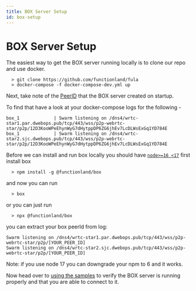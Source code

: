 ```yaml
---
title: BOX Server Setup
id: box-setup
---
```


# BOX Server Setup
<Tabs>
<TabItem value="docker-compose" label="docker-compose">
The easiest way to get the BOX server running locally is to clone our repo and use docker.

```
  > git clone https://github.com/functionland/fula
  > docker-compose -f docker-compose-dev.yml up
```

Next, take note of the [PeerID](https://docs.libp2p.io/concepts/peer-id/) that the BOX server created on startup.

To find that have a look at your docker-compose logs for the following -

```
box_1             | Swarm listening on /dns4/wrtc-star1.par.dwebops.pub/tcp/443/wss/p2p-webrtc-star/p2p/12D3KooWPeEhynWyG7dHytppDP6ZG6jhEv7LcDLWsExGq1YD784E
box_1             | Swarm listening on /dns4/wrtc-star2.sjc.dwebops.pub/tcp/443/wss/p2p-webrtc-star/p2p/12D3KooWPeEhynWyG7dHytppDP6ZG6jhEv7LcDLWsExGq1YD784E
```
</TabItem>
<TabItem value="npm" label="npm">

Before we can install and run box locally you should have [`node>=16 <17`](https://nodejs.org/en/download/)
first install box
```
  > npm install -g @functionland/box
```
and now you can run
```
  > box
```

or you can just run
```
  > npx @functionland/box
```
you can extract your box peerId from log:
```
Swarm listening on /dns4/wrtc-star1.par.dwebops.pub/tcp/443/wss/p2p-webrtc-star/p2p/[YOUR_PEER_ID]
Swarm listening on /dns4/wrtc-star2.sjc.dwebops.pub/tcp/443/wss/p2p-webrtc-star/p2p/[YOUR_PEER_ID]
```
Note: if you use node 17 you can downgrade your npm to 6 and it works.
</TabItem>
</Tabs>

Now head over to [using the samples](./using-samples) to verify the BOX server is running properly and that you are able to connect to it.
